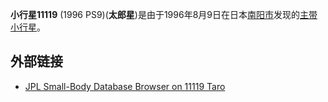 {{Infobox Planet 
| minorplanet = yes 
| width = 25em 
| bgcolour = #FFFFC0 
| apsis = 
| name = 太郎
| symbol = 
| image = 
| caption = 
| discovery = yes 
| discovery_ref = 
| discoverer = {{link-ja|大国富丸|大国富丸}}
| discovery_site = 日本[[南阳市_(日本)|南阳市]]
| discovered = 1996年8月9日
| designations = yes
| mp_name = 11119
| alt_names = 1996 PS9
| mp_category = 
| orbit_ref = 
| epoch = [[May_14|May 14]], 2008
| aphelion = 2.6743563
| perihelion = 2.2094783
| semimajor = 
| eccentricity = 0.0951871
| period = 1393.7820209
| avg_speed = 
| inclination = 4.13174
| asc_node = 205.55549
| mean_anomaly = 22.03108
| arg_peri = 137.67933
| satellites = 
| physical_characteristics = yes 
| dimensions = 
| mass = 
| density = 
| surface_grav = 
| escape_velocity = 
| sidereal_day = 
| axial_tilt = 
| pole_ecliptic_lat = 
| pole_ecliptic_lon = 
| albedo = 
| temperatures= 
| temp_name1 = 
| mean_temp_1 = 
| max_temp_1 = 
| temp_name2 = 
| max_temp_2 = 
| spectral_type = 
| abs_magnitude = 13.9
}}
'''小行星11119''' (1996 PS9)('''太郎星''')是由{{link-ja|大国富丸|大国富丸}}于1996年8月9日在日本[[南阳市_(日本)|南阳市]]发现的[[主带小行星|主带小行星]]。
== 外部链接 ==
*{{en}}[http://ssd.jpl.nasa.gov/sbdb.cgi?sstr=11119+Taro JPL Small-Body Database Browser on 11119 Taro]
{{Beltasteroid-stub}}